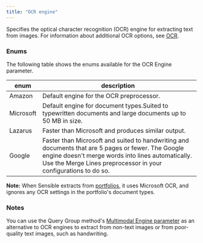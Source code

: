 ```yaml
---
title: "OCR engine"
---
```


Specifies the optical character recognition (OCR) engine for extracting text from images. For information about additional OCR options, see [OCR](https://sensible-87.mintlify.app/senseml-reference/concepts/ocr).

### Enums

The following table shows the enums available for the OCR Engine parameter. 

| enum      | description                                                                                                                                                                                                                |
| --------- | -------------------------------------------------------------------------------------------------------------------------------------------------------------------------------------------------------------------------- |
| Amazon    | Default engine for the OCR preprocessor.                                                                                                                                                                                   |
| Microsoft | Default engine for document types.Suited to typewritten documents and large documents up to 50 MB in size.                                                                                                                 |
| Lazarus   | Faster than Microsoft and produces similar output.                                                                                                                                                                         |
| Google    | Faster than Microsoft and suited to handwriting and documents that are 5 pages or fewer. The Google engine doesn't merge words into lines automatically. Use the Merge Lines preprocessor in your configurations to do so. |

**Note:** When Sensible extracts from [portfolios](https://sensible-87.mintlify.app/layout-based-extractions/multi-document-extractions), it uses Microsoft OCR, and ignores any OCR settings in the portfolio's document types.

### Notes

You can use the Query Group method's [Multimodal Engine parameter](https://sensible-87.mintlify.app/senseml-reference/llm-based-methods/query-group#parameters) as an alternative to OCR engines to extract from non-text images or from poor-quality text images, such as handwriting.